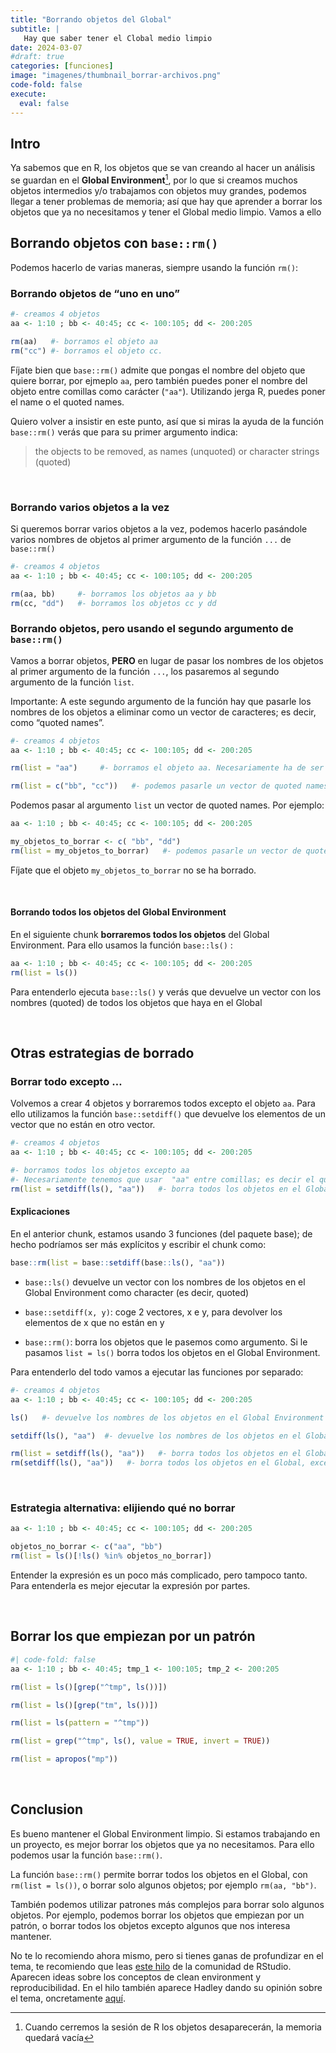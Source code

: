 ```yaml
---
title: "Borrando objetos del Global"
subtitle: | 
   Hay que saber tener el Clobal medio limpio
date: 2024-03-07
#draft: true
categories: [funciones]
image: "imagenes/thumbnail_borrar-archivos.png"
code-fold: false
execute:
  eval: false
---
```


## Intro

Ya sabemos que en R, los objetos que se van creando al hacer un análisis se guardan en el **Global Environment**^[Cuando cerremos la sesión de R los objetos desaparecerán, la memoria quedará vacía], por lo que si creamos muchos objetos intermedios y/o trabajamos con objetos muy grandes, podemos llegar a tener problemas de memoria; así que hay que aprender a borrar los objetos que ya no necesitamos y tener el Global medio limpio. Vamos a ello



## Borrando objetos con `base::rm()`

Podemos hacerlo de varias maneras, siempre usando la función `rm()`:


### Borrando objetos de "uno en uno"


```r
#- creamos 4 objetos
aa <- 1:10 ; bb <- 40:45; cc <- 100:105; dd <- 200:205

rm(aa)   #- borramos el objeto aa
rm("cc") #- borramos el objeto cc. 
```



Fíjate bien que `base::rm()` admite que pongas el nombre del objeto que quiere borrar, por ejmeplo `aa`, pero también puedes poner el nombre del objeto entre comillas como carácter (`"aa"`). Utilizando jerga R, puedes poner el name o el quoted names.


Quiero volver a insistir en este punto, así que si miras la ayuda de la función `base::rm()` verás que para su primer argumento indica:


> the objects to be removed, as names (unquoted) or character strings (quoted)

<br>

### Borrando varios objetos a la vez

Si queremos borrar varios objetos a la vez, podemos hacerlo pasándole varios nombres de objetos al primer argumento de la función `...` de `base::rm()`

```r
#- creamos 4 objetos
aa <- 1:10 ; bb <- 40:45; cc <- 100:105; dd <- 200:205

rm(aa, bb)     #- borramos los objetos aa y bb
rm(cc, "dd")   #- borramos los objetos cc y dd
```

### Borrando objetos, pero usando el segundo argumento de `base::rm()`

Vamos a borrar objetos, **PERO** en lugar de pasar los nombres de los objetos al primer argumento de la función `...`, los pasaremos al segundo argumento de la función `list`. 

Importante: A este segundo argumento de la función hay que pasarle los nombres de los objetos a eliminar como un vector de caracteres; es decir, como "quoted names".


```r
#- creamos 4 objetos
aa <- 1:10 ; bb <- 40:45; cc <- 100:105; dd <- 200:205

rm(list = "aa")     #- borramos el objeto aa. Necesariamente ha de ser quoted

rm(list = c("bb", "cc"))   #- podemos pasarle un vector de quoted names
```


Podemos pasar al argumento `list` un vector de quoted names. Por ejemplo:


```r
aa <- 1:10 ; bb <- 40:45; cc <- 100:105; dd <- 200:205

my_objetos_to_borrar <- c( "bb", "dd")
rm(list = my_objetos_to_borrar)   #- podemos pasarle un vector de quoted names
```

Fíjate que el objeto `my_objetos_to_borrar` no se ha borrado.

<br>

#### Borrando todos los objetos del Global Environment

En el siguiente chunk **borraremos todos los objetos** del Global Environment. Para ello usamos la función `base::ls()` :


```r
aa <- 1:10 ; bb <- 40:45; cc <- 100:105; dd <- 200:205
rm(list = ls())
```


Para entenderlo ejecuta `base::ls()` y verás que devuelve un vector con los nombres (quoted) de todos los objetos que haya en el Global

<br>


## Otras estrategias de borrado

### Borrar todo excepto ...


Volvemos a crear 4 objetos y borraremos todos excepto el objeto `aa`. Para ello utilizamos la función `base::setdiff()` que devuelve los elementos de un vector que no están en otro vector.


```r
#- creamos 4 objetos
aa <- 1:10 ; bb <- 40:45; cc <- 100:105; dd <- 200:205

#- borramos todos los objetos excepto aa
#- Necesariamente tenemos que usar  "aa" entre comillas; es decir el quoted name, porque usamos el segundo argumento list
rm(list = setdiff(ls(), "aa"))   #- borra todos los objetos en el Global, excepto aa
```


#### Explicaciones

En el anterior chunk, estamos usando 3 funciones (del paquete base); de hecho podríamos ser más explícitos y escribir el chunk como:


```r
base::rm(list = base::setdiff(base::ls(), "aa"))   
```


- `base::ls()` devuelve un vector con los nombres de los objetos en el Global Environment como character (es decir, quoted)

- `base::setdiff(x, y)`: coge 2 vectores, x e y, para devolver los elementos de x que no están en y

- `base::rm()`: borra los objetos que le pasemos como argumento.  Si le pasamos `list = ls()` borra todos los objetos en el Global Environment.

Para entenderlo del todo vamos a ejecutar las funciones por separado:


```r
#- creamos 4 objetos
aa <- 1:10 ; bb <- 40:45; cc <- 100:105; dd <- 200:205

ls()   #- devuelve los nombres de los objetos en el Global Environment (quoted)

setdiff(ls(), "aa")  #- devuelve los nombres de los objetos en el Global Environment que no son "aa"

rm(list = setdiff(ls(), "aa"))   #- borra todos los objetos en el Global, excepto aa
rm(setdiff(ls(), "aa"))   #- borra todos los objetos en el Global, excepto aa
```

<br>

### Estrategia alternativa: elijiendo qué no borrar

```r
aa <- 1:10 ; bb <- 40:45; cc <- 100:105; dd <- 200:205

objetos_no_borrar <- c("aa", "bb")
rm(list = ls()[!ls() %in% objetos_no_borrar])
```

Entender la expresión es un poco más complicado, pero tampoco tanto. Para entenderla es mejor ejecutar la expresión por partes.

<br>

## Borrar los que empiezan por un patrón

```r
#| code-fold: false
aa <- 1:10 ; bb <- 40:45; tmp_1 <- 100:105; tmp_2 <- 200:205

rm(list = ls()[grep("^tmp", ls())])

rm(list = ls()[grep("tm", ls())])

rm(list = ls(pattern = "^tmp"))

rm(list = grep("^tmp", ls(), value = TRUE, invert = TRUE))

rm(list = apropos("mp"))
```


<br>

## Conclusion


Es bueno mantener el Global Environment limpio. Si estamos trabajando en un proyecto, es mejor borrar los objetos que ya no necesitamos. Para ello podemos usar la función `base::rm()`.

La función `base::rm()` permite borrar todos los objetos en el Global, con `rm(list = ls())`, o borrar solo algunos objetos; por ejemplo `rm(aa, "bb")`.

También podemos utilizar patrones más complejos para borrar solo algunos objetos. Por ejemplo, podemos borrar los objetos que empiezan por un patrón, o borrar todos los objetos excepto algunos que nos interesa mantener.

No te lo recomiendo ahora mismo, pero si tienes ganas de profundizar en el tema, te recomiendo que leas [este hilo](https://community.rstudio.com/t/first-line-of-every-r-script/799?u=jessemaegan) de la comunidad de RStudio. Aparecen ideas sobre los conceptos de clean environment y reproducibilidad. En el hilo también aparece Hadley dando su opinión sobre el tema, oncretamente [aquí](https://community.rstudio.com/t/first-line-of-every-r-script/799/36).

  

